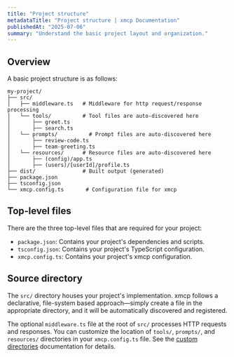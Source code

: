 ```yaml
---
title: "Project structure"
metadataTitle: "Project structure | xmcp Documentation"
publishedAt: "2025-07-06"
summary: "Understand the basic project layout and organization."
---
```


## Overview

A basic project structure is as follows:

```
my-project/
├── src/
│   ├── middleware.ts   # Middleware for http request/response processing
│   └── tools/          # Tool files are auto-discovered here
│       ├── greet.ts
│       ├── search.ts
│   └── prompts/          # Prompt files are auto-discovered here
│       ├── review-code.ts
│       ├── team-greeting.ts
│   └── resources/      # Resource files are auto-discovered here
│       ├── (config)/app.ts
│       ├── (users)/[userId]/profile.ts
├── dist/               # Built output (generated)
├── package.json
├── tsconfig.json
└── xmcp.config.ts       # Configuration file for xmcp
```

## Top-level files

There are the three top-level files that are required for your project:

- `package.json`: Contains your project's dependencies and scripts.
- `tsconfig.json`: Contains your project's TypeScript configuration.
- `xmcp.config.ts`: Contains your project's xmcp configuration.

## Source directory

The `src/` directory houses your project's implementation. xmcp follows a declarative, file-system based approach—simply create a file in the appropriate directory, and it will be automatically discovered and registered.

The optional `middleware.ts` file at the root of `src/` processes HTTP requests and responses. You can customize the location of `tools/`, `prompts/`, and `resources/` directories in your `xmcp.config.ts` file. See the [custom directories](../../configuration/custom-directories) documentation for details.

<ConceptBoxes>
  <ConceptBox
    title="Tools"
    description="Learn how to create and use tools in your xmcp project."
    href="/docs/core-concepts/tools"
  />
  <ConceptBox
    title="Prompts"
    description="Discover how to define prompts for your AI interactions."
    href="/docs/core-concepts/prompts"
  />
  <ConceptBox
    title="Resources"
    description="Understand how to expose data through resources."
    href="/docs/core-concepts/resources"
  />
  <ConceptBox
    title="Middleware"
    description="Add custom logic to process requests and responses."
    href="/docs/configuration/middlewares"
  />
</ConceptBoxes>
